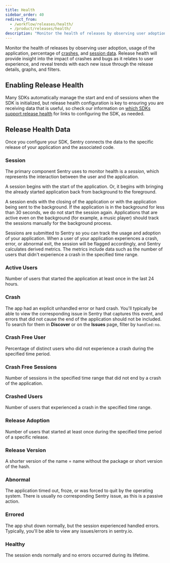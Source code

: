 ```yaml
---
title: Health
sidebar_order: 40
redirect_from:
  - /workflow/releases/health/
  - /product/releases/health/
description: "Monitor the health of releases by observing user adoption, usage of the application, percentage of crashes, and session data."
---
```


Monitor the health of releases by observing user adoption, usage of the application, percentage of [crashes](#crash), and [session data](#session). Release health will provide insight into the impact of crashes and bugs as it relates to user experience, and reveal trends with each new issue through the release details, graphs, and filters.

## Enabling Release Health

Many SDKs automatically manage the start and end of sessions when the SDK is initialized, but release health configuration is key to ensuring you are receiving data that is useful, so check our information on [which SDKs support release health](/product/releases/health/setup/) for links to configuring the SDK, as needed.

## Release Health Data

Once you configure your SDK, Sentry connects the data to the specific release of your application and the associated code.

### Session

The primary component Sentry uses to monitor health is a _session_, which represents the interaction between the user and the application.

A session begins with the start of the application. Or, it begins with bringing the already started application back from background to the foreground.

A session ends with the closing of the application or with the application being sent to the background. If the application is in the background for less than 30 seconds, we do not start the session again. Applications that are active even on the background (for example, a music player) should track the sessions manually for the background process.

Sessions are submitted to Sentry so you can track the usage and adoption of your application. When a user of your application experiences a crash, error, or abnormal exit, the session will be flagged accordingly, and Sentry calculates derived metrics. The metrics include data such as the number of users that didn't experience a crash in the specified time range.

### Active Users

Number of users that started the application at least once in the last 24 hours.

### Crash

The app had an explicit unhandled error or hard crash. You'll typically be able to view the corresponding issue in Sentry that captures this event, and errors that did not cause the end of the application should not be included. To search for them in **Discover** or on the **Issues** page, filter by `handled:no`.

### Crash Free User

Percentage of distinct users who did not experience a crash during the specified time period.

### Crash Free Sessions

Number of sessions in the specified time range that did not end by a crash of the application.

### Crashed Users

Number of users that experienced a crash in the specified time range.

### Release Adoption

Number of users that started at least once during the specified time period of a specific release.

### Release Version

A shorter version of the name = name without the package or short version of the hash.

### Abnormal

The application timed out, froze, or was forced to quit by the operating system. There is usually no corresponding Sentry issue, as this is a passive action.

### Errored

The app shut down normally, but the session experienced handled errors. Typically, you'll be able to view any issues/errors in sentry.io.

### Healthy

The session ends normally and no errors occurred during its lifetime.
